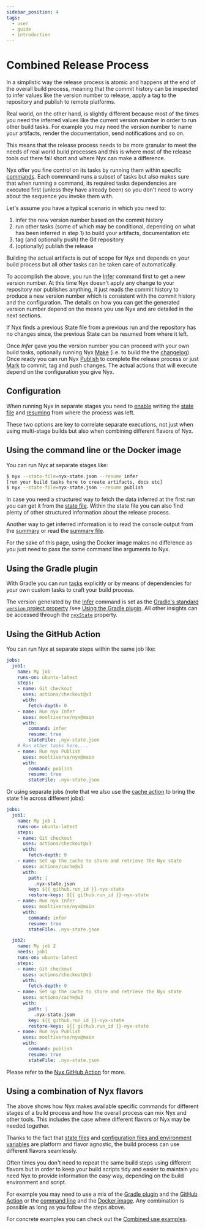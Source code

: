 ```yaml
---
sidebar_position: 4
tags:
  - user
  - guide
  - introduction
---
```


# Combined Release Process

In a simplistic way the release process is atomic and happens at the end of the overall build process, meaning that the commit history can be inspected to infer values like the version number to release, apply a tag to the repository and publish to remote platforms.

Real world, on the other hand, is slightly different because most of the times you need the inferred values like the current version number in order to run other build tasks. For example you may need the version number to name your artifacts, render the documentation, send notifications and so on.

This means that the release process needs to be more granular to meet the needs of real world build processes and this is where most of the release tools out there fall short and where Nyx can make a difference.

Nyx offer you fine control on its tasks by running them within specific [commands](how-nyx-works.mdx). Each commnand runs a subset of tasks but also makes sure that when running a command, its required tasks dependencies are executed first (unless they have already been) so you don't need to worry about the sequence you invoke them with.

Let's assume you have a typical scenario in which you need to:

1. infer the new version number based on the commit history
2. run other tasks (some of which may be conditional, depending on what has been inferred in step 1) to build your artifacts, documentation etc
3. tag (and optionally push) the Git repository
4. (optionally) publish the release

Building the actual artifacts is out of scope for Nyx and depends on your build process but all other tasks can be taken care of automatically.

To accomplish the above, you run the [Infer](how-nyx-works.mdx#infer) command first to get a new version number. At this time Nyx doesn't apply any change to your repository nor publishes anything, it just reads the commit history to produce a new version number which is consistent with the commit history and the configuration. The details on how you can get the generated version number depend on the means you use Nyx and are detailed in the next sections.

If Nyx finds a previous State file from a previous run and the repository has no changes since, the previous State can be resumed from where it left.

Once *Infer* gave you the version number you can proceed with your own build tasks, optionally running Nyx [Make](how-nyx-works.mdx#make) (i.e. to build the the [changelog](../configuration-reference/changelog.mdx)). Once ready you can run Nyx [Publish](how-nyx-works.mdx#publish) to complete the release process or just [Mark](how-nyx-works.mdx#mark) to commit, tag and push changes. The actual actions that will execute depend on the configuration you give Nyx.

## Configuration

When running Nyx in separate stages you need to [enable](../configuration-reference/global-options.mdx#state-file) writing the [state file](../state-reference/index.md) and [resuming](../configuration-reference/global-options.mdx#resume) from where the process was left.

These two options are key to correlate separate executions, not just when using multi-stage builds but also when combining different flavors of Nyx.

## Using the command line or the Docker image

You can run Nyx at separate stages like:

```bash
$ nyx --state-file=nyx-state.json --resume infer
[run your build tasks here to create artifacts, docs etc]
$ nyx --state-file=nyx-state.json --resume publish
```

In case you need a structured way to fetch the data inferred at the first run you can get it from the [state file](../state-reference/index.md). Within the state file you can also find plenty of other structured information about the release process.

Another way to get inferred information is to read the console output from the [summary](../configuration-reference/global-options.mdx#summary) or read the [summary file](../configuration-reference/global-options.mdx#summary-file).

For the sake of this page, using the Docker image makes no difference as you just need to pass the same command line arguments to Nyx.

## Using the Gradle plugin

With Gradle you can run [tasks](usage.mdx#core-tasks) explicitly or by means of dependencies for your own custom tasks to craft your build process.

The version generated by the [Infer](how-nyx-works.mdx#infer) command is set as the [Gradle's standard `version` project property](https://docs.gradle.org/current/userguide/writing_build_scripts.html#sec:standard_project_properties) /see [Using the Gradle plugin](usage.mdx#using-the-gradle-plugin). All other insights can be accessed through the [`nyxState`](usage.mdx#accessing-the-nyx-state-extra-project-property-from-build-scripts) property.

## Using the GitHub Action

You can run Nyx at separate steps within the same job like:

```yaml
jobs:
  job1:
    name: My job
    runs-on: ubuntu-latest
    steps:
    - name: Git checkout
      uses: actions/checkout@v3
      with:
        fetch-depth: 0
    - name: Run nyx Infer
      uses: mooltiverse/nyx@main
      with:
        command: infer
        resume: true
        stateFile: .nyx-state.json
    # Run other tasks here....
    - name: Run nyx Publish
      uses: mooltiverse/nyx@main
      with:
        command: publish
        resume: true
        stateFile: .nyx-state.json
```

Or using separate jobs (note that we also use the [cache action](https://github.com/actions/cache) to bring the state file across different jobs):

```yaml
jobs:
  job1:
    name: My job 1
    runs-on: ubuntu-latest
    steps:
    - name: Git checkout
      uses: actions/checkout@v3
      with:
        fetch-depth: 0
    - name: Set up the cache to store and retrieve the Nyx state
      uses: actions/cache@v3
      with:
        path: |
          .nyx-state.json
        key: ${{ github.run_id }}-nyx-state
        restore-keys: ${{ github.run_id }}-nyx-state
    - name: Run nyx Infer
      uses: mooltiverse/nyx@main
      with:
        command: infer
        resume: true
        stateFile: .nyx-state.json

  job2:
    name: My job 2
    needs: job1
    runs-on: ubuntu-latest
    steps:
    - name: Git checkout
      uses: actions/checkout@v3
      with:
        fetch-depth: 0
    - name: Set up the cache to store and retrieve the Nyx state
      uses: actions/cache@v3
      with:
        path: |
          .nyx-state.json
        key: ${{ github.run_id }}-nyx-state
        restore-keys: ${{ github.run_id }}-nyx-state
    - name: Run nyx Publish
      uses: mooltiverse/nyx@main
      with:
        command: publish
        resume: true
        stateFile: .nyx-state.json
```

Please refer to the [Nyx GitHub Action](https://github.com/mooltiverse/nyx-github-action?tab=readme-ov-file#combined-release-process) for more.

## Using a combination of Nyx flavors

The above shows how Nyx makes available specific commands for different stages of a build process and how the overall process can mix Nyx and other tools. This includes the case where different flavors or Nyx may be needed together.

Thanks to the fact that [state files](../state-reference/index.md) and [configuration files and environment variables](configuration-methods.mdx) are platform and flavor agnostic, the build process can use different flavors seamlessly.

Often times you don't need to repeat the same build steps using different flavors but in order to keep your build scripts tidy and easier to maintain you need Nyx to provide information the easy way, depending on the build environment and script.

For example you may need to use a mix of the [Gradle plugin](usage.mdx#using-the-gradle-plugin) and the [GitHub Action](usage.mdx#using-the-github-action) or the [command line](usage.mdx#using-the-command-line) and the [Docker image](usage.mdx#using-the-docker-image). Any combination is possible as long as you follow the steps above.

For concrete examples you can check out the [Combined use examples](../../resources/examples/combined-use-examples.mdx).
